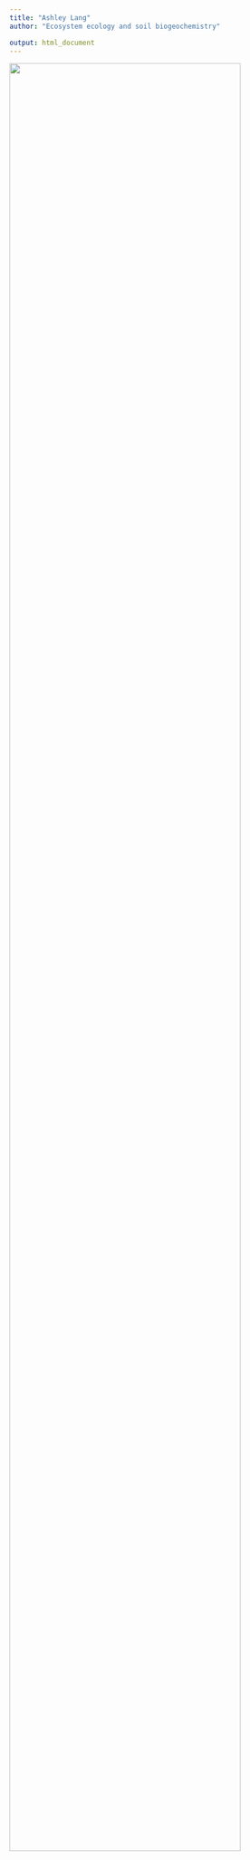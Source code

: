 ```yaml
---
title: "Ashley Lang"
author: "Ecosystem ecology and soil biogeochemistry"

output: html_document
---
```


![](mushroom.jpg){width="90%"}


